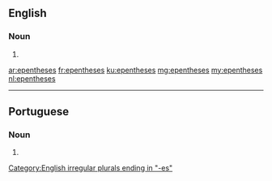 ==English==

===Noun===
{{head|en|plural}}

# {{plural of|epenthesis|lang=en}}

[[Category:English irregular plurals ending in "-es"]]

[[ar:epentheses]]
[[fr:epentheses]]
[[ku:epentheses]]
[[mg:epentheses]]
[[my:epentheses]]
[[nl:epentheses]]

----
==Portuguese==

===Noun===
{{head|pt|plural|g=f}}

# {{plural of|epenthese|lang=pt}}
{{rfc-auto}}